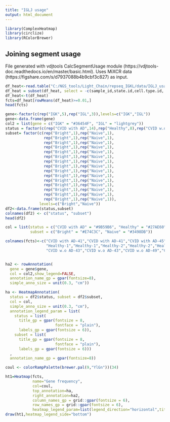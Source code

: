 ```yaml
---
title: "IGLJ usage"
output: html_document
---
```


```r
library(ComplexHeatmap)
library(circlize)
library(RColorBrewer)
```

## Joining segment usage
File generated with vdjtools CalcSegmentUsage module (https://vdjtools-doc.readthedocs.io/en/master/basic.html).
Uses MiXCR data (https://figshare.com/s/d7937088b4b9cbf3c827) as input.

```r
df_heat<-read.table("C:/NGS_tools/Light_Chain/repseq_IGKL/data/IGLJ_usage.tsv", header=T, sep = "\t")
df_heat = subset(df_heat, select = -c(sample_id,state.id,cell.type.id,..filter..) )
df_heat<-t(df_heat)
fcts=df_heat[rowMeans(df_heat)>=0.01,]
head(fcts)
```

```r
gene<-factor(c(rep("IGK",5),rep("IGL",3)),levels=c("IGK","IGL"))
gene<-data.frame(gene)
col2 = list(gene = c("IGK" = "#36454F", "IGL" = "lightgrey"))
status = factor(c(rep("CVID with AD",14),rep("Healthy",8),rep("CVID w.o AD",8)),levels=c("Healthy","CVID w.o AD","CVID with AD"))
subset= factor(c(rep("Bright",1),rep("Naive",1),
                 rep("Bright",1),rep("Naive",1),
                 rep("Bright",1),rep("Naive",1),
                 rep("Bright",1),rep("Naive",1),
                 rep("Bright",1),rep("Naive",1),
                 rep("Bright",1),rep("Naive",1),
                 rep("Bright",1),rep("Naive",1),
                 rep("Bright",1),rep("Naive",1),
                 rep("Bright",1),rep("Naive",1),
                 rep("Bright",1),rep("Naive",1),
                 rep("Bright",1),rep("Naive",1),
                 rep("Bright",1),rep("Naive",1),
                 rep("Bright",1),rep("Naive",1),
                 rep("Bright",1),rep("Naive",1),
                 rep("Bright",1),rep("Naive",1)),
               levels=c("Bright","Naive"))
df2<-data.frame(status,subset)
colnames(df2) <- c("status", "subset")
head(df2)
```

```r
col = list(status = c("CVID with AD" = "#9B59B6", "Healthy" = "#27AE60", "CVID w.o AD" = "#F1C40F"),
           subset = c("Bright" = "#E74C3C", "Naive" = "#3498DB"))

colnames(fcts)<-c("CVID with AD-41","CVID with AD-41","CVID with AD-45","CVID with AD-45","CVID with AD-29","CVID with AD-29","CVID with AD-35","CVID with AD-35","CVID with AD-14","CVID with AD-14","CVID with AD-5","CVID with AD-5","CVID with AD-47","CVID with AD-47",
                  "Healthy-1","Healthy-1","Healthy-2","Healthy-2","Healthy-3","Healthy-3","Healthy-4","Healthy-4",
                  "CVID w.o AD-43","CVID w.o AD-43","CVID w.o AD-49","CVID w.o AD-49","CVID w.o AD-50","CVID w.o AD-50","CVID w.o AD-54","CVID w.o AD-54")


ha2 <- rowAnnotation(
  gene = gene$gene,
  col = col2,show_legend=FALSE,
  annotation_name_gp = gpar(fontsize=8),
  simple_anno_size = unit(0.3, "cm"))

ha <- HeatmapAnnotation(
  status = df2$status, subset = df2$subset,
  col = col,
  simple_anno_size = unit(0.3, "cm"),
  annotation_legend_param = list(
    status = list( 
      title_gp = gpar(fontsize = 8, 
                      fontface = "plain"), 
      labels_gp = gpar(fontsize = 6)),
    subset = list( 
      title_gp = gpar(fontsize = 8,
                      fontface = "plain"), 
      labels_gp = gpar(fontsize = 6)))
  ,
  annotation_name_gp = gpar(fontsize=8))

coul <- colorRampPalette(brewer.pal(9,"YlGn"))(34)
```

```r
ht1=Heatmap(fcts,
            name="Gene frequency",
            col=coul,
            top_annotation=ha,
            right_annotation=ha2,
            column_names_gp = grid::gpar(fontsize = 6),
            row_names_gp = grid::gpar(fontsize = 6),
            heatmap_legend_param=list(legend_direction="horizontal",title_poistion="top",title_gp=gpar(fontsize=8,fontface="bold"),labels_gp = gpar(fontsize = 8)))
draw(ht1,heatmap_legend_side="bottom")
```
